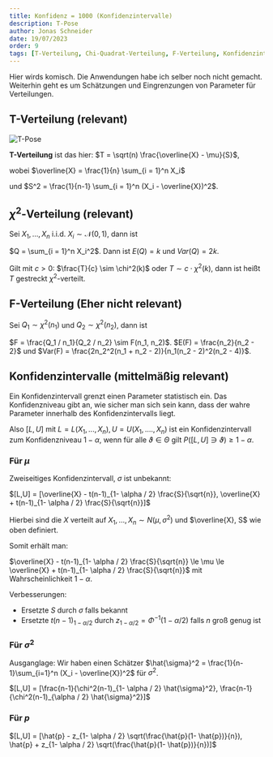 ```yaml
---
title: Konfidenz = 1000 (Konfidenzintervalle)
description: T-Pose
author: Jonas Schneider
date: 19/07/2023
order: 9
tags: [T-Verteilung, Chi-Quadrat-Verteilung, F-Verteilung, Konfidenzintervalle]
---
```


Hier wirds komisch. Die Anwendungen habe ich selber noch nicht gemacht. Weiterhin geht es um Schätzungen und Eingrenzungen von Parameter für Verteilungen.

## T-Verteilung (relevant)

![T-Pose](https://media.tenor.com/WLioHwNPMTYAAAAd/t-pose-t-pose-meme.gif)

**T-Verteilung** ist das hier: $T = \sqrt(n) \frac{\overline{X} - \mu}{S}$,

wobei $\overline{X} = \frac{1}{n} \sum_{i = 1}^n X_i$

und $S^2 = \frac{1}{n-1} \sum_{i = 1}^n (X_i - \overline{X})^2$.

## $\chi^2$-Verteilung (relevant)

Sei $X_1, \dots, X_n$ i.i.d. $X_i \sim \mathcal{N}(0, 1)$, dann ist

$Q = \sum_{i = 1}^n X_i^2$. Dann ist $E(Q) = k$ und $Var(Q) = 2k$.

Gilt mit $c > 0$: $\frac{T}{c} \sim \chi^2(k)$ oder $T \sim c \cdot \chi^2(k)$, dann ist heißt $T$ gestreckt $\chi^2$-verteilt.

## F-Verteilung (Eher nicht relevant)

Sei $Q_1 \sim \chi^2(n_1)$ und $Q_2 \sim \chi^2(n_2)$, dann ist

$F = \frac{Q_1 / n_1}{Q_2 / n_2} \sim F(n_1, n_2)$.
$E(F) = \frac{n_2}{n_2 - 2}$ und $Var(F) = \frac{2n_2^2(n_1 + n_2 - 2)}{n_1(n_2 - 2)^2(n_2 - 4)}$.

## Konfidenzintervalle (mittelmäßig relevant)

Ein Konfidenzintervall grenzt einen Parameter statistisch ein. Das Konfidenzniveau gibt an, wie sicher man sich sein kann, dass der wahre Parameter innerhalb des Konfidenzintervalls liegt.

Also $[L,U]$ mit $L = L(X_1, ..., X_n), U = U(X_1, ...., X_n)$ ist ein Konfidenzintervall zum Konfidenzniveau $1-\alpha$, wenn für alle $\vartheta \in \Theta$ gilt $P([L,U] \ni \vartheta) \ge 1 - \alpha$.

### Für $\mu$

Zweiseitiges Konfidenzintervall, $\sigma$ ist unbekannt:

$[L,U] = [\overline{X} - t(n-1)_{1- \alpha / 2} \frac{S}{\sqrt{n}}, \overline{X} + t(n-1)_{1- \alpha / 2} \frac{S}{\sqrt{n}}]$

Hierbei sind die $X$ verteilt auf $X_1, ..., X_n \sim N(\mu, \sigma^2)$ und $\overline{X}, S$ wie oben definiert.

Somit erhält man:

$\overline{X} - t(n-1)_{1- \alpha / 2} \frac{S}{\sqrt{n}} \le \mu \le \overline{X} + t(n-1)_{1- \alpha / 2} \frac{S}{\sqrt{n}}$ mit Wahrscheinlichkeit $1 - \alpha$.

Verbesserungen:

- Ersetzte $S$ durch $\sigma$ falls bekannt
- Ersetzte $t(n-1)_{1- \alpha / 2}$ durch $z_{1- \alpha / 2} = \Phi^{-1}(1- \alpha / 2)$ falls $n$ groß genug ist

### Für $\sigma^2$

Ausganglage: Wir haben einen Schätzer $\hat{\sigma}^2 = \frac{1}{n-1}\sum_{i=1}^n (X_i - \overline{X})^2$ für $\sigma^2$.

$[L,U] = [\frac{n-1}{\chi^2(n-1)_{1- \alpha / 2} \hat{\sigma}^2}, \frac{n-1}{\chi^2(n-1)_{\alpha / 2} \hat{\sigma}^2}]$

### Für $p$

$[L,U] = [\hat{p} - z_{1- \alpha / 2} \sqrt(\frac{\hat{p}(1- \hat{p})}{n}), \hat{p} + z_{1- \alpha / 2} \sqrt(\frac{\hat{p}(1- \hat{p})}{n})]$
